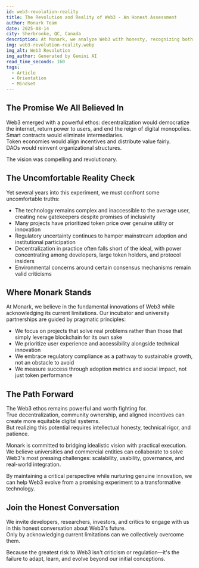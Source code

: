 ```yaml
---
id: web3-revolution-reality
title: The Revolution and Reality of Web3 - An Honest Assessment
author: Monark Team
date: 2025-08-14
city: Sherbrooke, QC, Canada
description: At Monark, we analyze Web3 with honesty, recognizing both its transformative potential and real-world challenges. This article examines the idealism and realities of Web3, offering a pragmatic approach for sustainable adoption.
img: web3-revolution-reality.webp
img_alt: Web3 Revolution
img_author: Generated by Gemini AI 
read_time_seconds: 160
tags:
  - Article
  - Orientation
  - Mindset
---
```


## The Promise We All Believed In

Web3 emerged with a powerful ethos: decentralization would democratize the internet, return power to users, and end the reign of digital monopolies.  
Smart contracts would eliminate intermediaries.  
Token economies would align incentives and distribute value fairly.  
DAOs would reinvent organizational structures.  

The vision was compelling and revolutionary.

## The Uncomfortable Reality Check

Yet several years into this experiment, we must confront some uncomfortable truths:

- The technology remains complex and inaccessible to the average user, creating new gatekeepers despite promises of inclusivity  
- Many projects have prioritized token price over genuine utility or innovation  
- Regulatory uncertainty continues to hamper mainstream adoption and institutional participation  
- Decentralization in practice often falls short of the ideal, with power concentrating among developers, large token holders, and protocol insiders  
- Environmental concerns around certain consensus mechanisms remain valid criticisms  

## Where Monark Stands

At Monark, we believe in the fundamental innovations of Web3 while acknowledging its current limitations. Our incubator and university partnerships are guided by pragmatic principles:

- We focus on projects that solve real problems rather than those that simply leverage blockchain for its own sake  
- We prioritize user experience and accessibility alongside technical innovation  
- We embrace regulatory compliance as a pathway to sustainable growth, not an obstacle to avoid  
- We measure success through adoption metrics and social impact, not just token performance  

## The Path Forward

The Web3 ethos remains powerful and worth fighting for.  
True decentralization, community ownership, and aligned incentives can create more equitable digital systems.  
But realizing this potential requires intellectual honesty, technical rigor, and patience.  

Monark is committed to bridging idealistic vision with practical execution.  
We believe universities and commercial entities can collaborate to solve Web3's most pressing challenges: scalability, usability, governance, and real-world integration.

By maintaining a critical perspective while nurturing genuine innovation, we can help Web3 evolve from a promising experiment to a transformative technology.

## Join the Honest Conversation

We invite developers, researchers, investors, and critics to engage with us in this honest conversation about Web3's future.  
Only by acknowledging current limitations can we collectively overcome them.

Because the greatest risk to Web3 isn't criticism or regulation—it's the failure to adapt, learn, and evolve beyond our initial conceptions.
